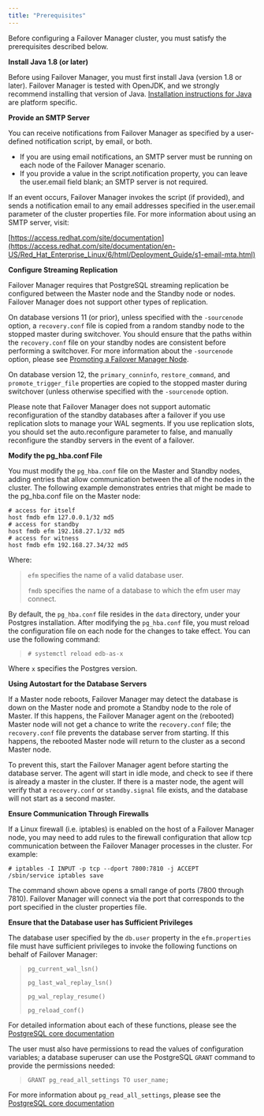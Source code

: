 ```yaml
---
title: "Prerequisites"
---
```


<div id="prerequisites" class="registered_link"></div>


Before configuring a Failover Manager cluster, you must satisfy the prerequisites described below.

**Install Java 1.8 (or later)**

Before using Failover Manager, you must first install Java (version 1.8 or later). Failover Manager is tested with OpenJDK, and we strongly recommend installing that version of Java. [Installation instructions for Java](https://openjdk.java.net/install/) are platform specific.

**Provide an SMTP Server**

You can receive notifications from Failover Manager as specified by a user-defined notification script, by email, or both.

-   If you are using email notifications, an SMTP server must be running on each node of the Failover Manager scenario.
-   If you provide a value in the script.notification property, you can leave the user.email field blank; an SMTP server is not required.

If an event occurs, Failover Manager invokes the script (if provided), and sends a notification email to any email addresses specified in the user.email parameter of the cluster properties file. For more information about using an SMTP server, visit:

[https://access.redhat.com/site/documentation](https://access.redhat.com/site/documentation/en-US/Red_Hat_Enterprise_Linux/6/html/Deployment_Guide/s1-email-mta.html)

**Configure Streaming Replication**

Failover Manager requires that PostgreSQL streaming replication be configured between the Master node and the Standby node or nodes. Failover Manager does not support other types of replication.

On database versions 11 (or prior), unless specified with the `-sourcenode` option, a `recovery.conf` file is copied from a random standby node to the stopped master during switchover. You should ensure that the paths within the `recovery.conf` file on your standby nodes are consistent before performing a switchover. For more information about the `-sourcenode` option, please see [Promoting a Failover Manager Node](../#promote_node).

On database version 12, the `primary_conninfo`, `restore_command`, and `promote_trigger_file` properties are copied to the stopped master during switchover (unless otherwise specified with the `-sourcenode` option.

Please note that Failover Manager does not support automatic reconfiguration of the standby databases after a failover if you use replication slots to manage your WAL segments. If you use replication slots, you should set the auto.reconfigure parameter to false, and manually reconfigure the standby servers in the event of a failover.

**Modify the pg\_hba.conf File**

You must modify the `pg_hba.conf` file on the Master and Standby nodes, adding entries that allow communication between the all of the nodes in the cluster. The following example demonstrates entries that might be made to the pg\_hba.conf file on the Master node:

    # access for itself
    host fmdb efm 127.0.0.1/32 md5
    # access for standby
    host fmdb efm 192.168.27.1/32 md5
    # access for witness
    host fmdb efm 192.168.27.34/32 md5

Where:

> `efm` specifies the name of a valid database user.
>
> `fmdb` specifies the name of a database to which the efm user may connect.

By default, the `pg_hba.conf` file resides in the `data` directory, under your Postgres installation. After modifying the `pg_hba.conf` file, you must reload the configuration file on each node for the changes to take effect. You can use the following command:

> `# systemctl reload edb-as-x`

Where `x` specifies the Postgres version.

**Using Autostart for the Database Servers**

If a Master node reboots, Failover Manager may detect the database is down on the Master node and promote a Standby node to the role of Master. If this happens, the Failover Manager agent on the (rebooted) Master node will not get a chance to write the `recovery.conf` file; the `recovery.conf` file prevents the database server from starting. If this happens, the rebooted Master node will return to the cluster as a second Master node.

To prevent this, start the Failover Manager agent before starting the database server. The agent will start in idle mode, and check to see if there is already a master in the cluster. If there is a master node, the agent will verify that a `recovery.conf` or `standby.signal` file exists, and the database will not start as a second master.

**Ensure Communication Through Firewalls**

If a Linux firewall (i.e. iptables) is enabled on the host of a Failover Manager node, you may need to add rules to the firewall configuration that allow tcp communication between the Failover Manager processes in the cluster. For example:

    # iptables -I INPUT -p tcp --dport 7800:7810 -j ACCEPT
    /sbin/service iptables save

The command shown above opens a small range of ports (7800 through 7810). Failover Manager will connect via the port that corresponds to the port specified in the cluster properties file.

**Ensure that the Database user has Sufficient Privileges**

The database user specified by the `db.user` property in the `efm.properties` file must have sufficient privileges to invoke the following functions on behalf of Failover Manager:

> `pg_current_wal_lsn()`
>
> `pg_last_wal_replay_lsn()`
>
> `pg_wal_replay_resume()`
>
> `pg_reload_conf()`

For detailed information about each of these functions, please see the [PostgreSQL core documentation](https://www.postgresql.org/docs/10/static/index.html)

The user must also have permissions to read the values of configuration variables; a database superuser can use the PostgreSQL `GRANT` command to provide the permissions needed:

> `GRANT pg_read_all_settings TO user_name;`

For more information about `pg_read_all_settings`, please see the [PostgreSQL core documentation](https://www.postgresql.org/docs/12/default-roles.html)
